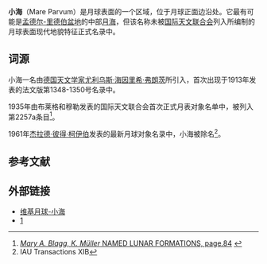 {{lunar crater data|
 image=|260px|
 caption=|
 latitude=50|
 N_or_S=S|
 longitude=94|
 E_or_W=W|
 diameter=100公里|
 depth= |
 colong= |
 eponym=  }}
'''小海'''（Mare Parvum）是月球表面的一个区域，位于月球正面边沿处。它最有可能是[[孟德尔-里德伯盆地|孟德尔-里德伯盆地]]的中部[[月海|月海]]，但该名称未被[[国际天文联合会|国际天文联合会]]列入所编制的月球表面现代地貌特征正式名录中。

==词源==
小海一名由[[德国|德国]][[天文学家|天文学家]][[尤利乌斯·海因里希·弗朗茨|尤利乌斯·海因里希·弗朗茨]]所引入，首次出现于1913年发表的法文版第1348-1350号名录中。

1935年由布莱格和穆勒发表的国际天文联合会首次正式月表对象名单中，被列入第2257a条目<ref>[http://www.dli.ernet.in/data/upload/0013/592/PTIFF/00000096.tif ''Mary A. Blagg'', ''K. Müller'' NAMED LUNAR FORMATIONS, page.84] {{webarchive|url=https://web.archive.org/web/20150923215520/http://www.dli.ernet.in/data/upload/0013/592/PTIFF/00000096.tif |date=2015-09-23 }}</ref>。

1961年[[杰拉德·柯伊伯|杰拉德·彼得·柯伊伯]]发表的最新月球对象名录中，小海被除名<ref>IAU Transactions XIB</ref>。

==参考文献==
{{reflist}}

==外部链接==
* [http://the-moon.wikispaces.com/Mare+Parvum 维基月球-小海] {{Wayback|url=http://the-moon.wikispaces.com/Mare+Parvum |date=20180530151647 }}
* [https://web.archive.org/web/20071117040249/http://www.diccionariosdigitales.net/GLOSARIOS%20y%20VOCABULARIOS/Astronomia-10-NOMENCLATURA%20LUNAR-NNN-ZZZ.htm]

{{月海}}